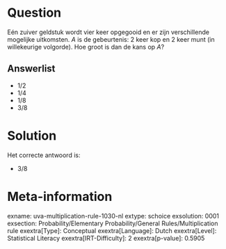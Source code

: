 Question
========

Eén zuiver geldstuk wordt vier keer opgegooid en er zijn verschillende
mogelijke uitkomsten. *A* is de gebeurtenis: 2 keer kop en 2 keer munt
(in willekeurige volgorde). Hoe groot is dan de kans op *A*?

Answerlist
----------

* 1/2
* 1/4
* 1/8
* 3/8

Solution
========

Het correcte antwoord is: 

* 3/8

Meta-information
================
exname: uva-multiplication-rule-1030-nl
extype: schoice
exsolution: 0001
exsection: Probability/Elementary Probability/General Rules/Multiplication rule
exextra[Type]: Conceptual
exextra[Language]: Dutch
exextra[Level]: Statistical Literacy
exextra[IRT-Difficulty]: 2
exextra[p-value]: 0.5905
